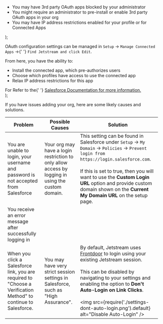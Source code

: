   <ul>
    <li>You may have 3rd party OAuth apps blocked by your administrator</li>
    <li>You might require an administrator to pre-install or enable 3rd party OAuth apps in your org</li>
    <li>You may have IP address restrictions enabled for your profile or for Connected Apps</li>
  </ul>
);

  <div>
    <p>
      OAuth configuration settings can be managed in <code>Setup</code> → <code>Manage Connected Apps</code> →{' '}
      <code>Find Jetstream and click Edit</code>.
    </p>
    From here, you have the ability to:
    <ul>
      <li>Install the connected app, which pre-authorizes users</li>
      <li>Choose which profiles have access to use the connected app</li>
      <li>Relax IP address restrictions for this app</li>
    </ul>
    For Refer to the{' '}
    <a href="https://help.salesforce.com/s/articleView?id=sf.connected_app_manage.htm&type=5" target="_blank" rel="noreferrer">
      Salesforce Documentation for more information.
    </a>
  </div>
);

If you have issues adding your org, here are some likely causes and solutions.

| Problem                                                                                                         | Possible Causes                                                                                   | Solution                                                                                                                                                                                                                                                                                                                                                                                                          |
| --------------------------------------------------------------------------------------------------------------- | ------------------------------------------------------------------------------------------------- | ----------------------------------------------------------------------------------------------------------------------------------------------------------------------------------------------------------------------------------------------------------------------------------------------------------------------------------------------------------------------------------------------------------------- |
| You are unable to login, your username and password is not accepted from Salesforce                             | Your org may have a login restriction to only allow access by logging in using the custom domain. | This setting can be found in Salesforce under `Setup` → `My Domain` → `Policies` → `Prevent login from https://login.salesforce.com`. <br /> <br /> If this is set to true, then you will want to use the **Custom Login URL** option and provide custom domain shown on the **Current My Domain URL** on the setup page.                                                                                         |
| You receive an error message after successfully logging in                                                      | <OAuthSettingsList />                                                                             | <OAuthSettingsSolution />                                                                                                                                                                                                                                                                                                                                                                                         |
| When you click a Salesforce link, you are required to "Choose a Verification Method" to continue to Salesforce. | You may have very strict session settings in Salesforce, such as "High Assurance".                | By default, Jetstream uses [Frontdoor](https://help.salesforce.com/s/articleView?id=sf.security_frontdoorjsp.htm&type=5) to login using your existing Jetstream session. <br /> <br /> This can be disabled by navigating to your settings and enabling the option to **Don't Auto-Login on Link Clicks**. <br /> <br /> <img src={require('./settings-dont-auto-login.png').default} alt="Disable Auto-Login" /> |
